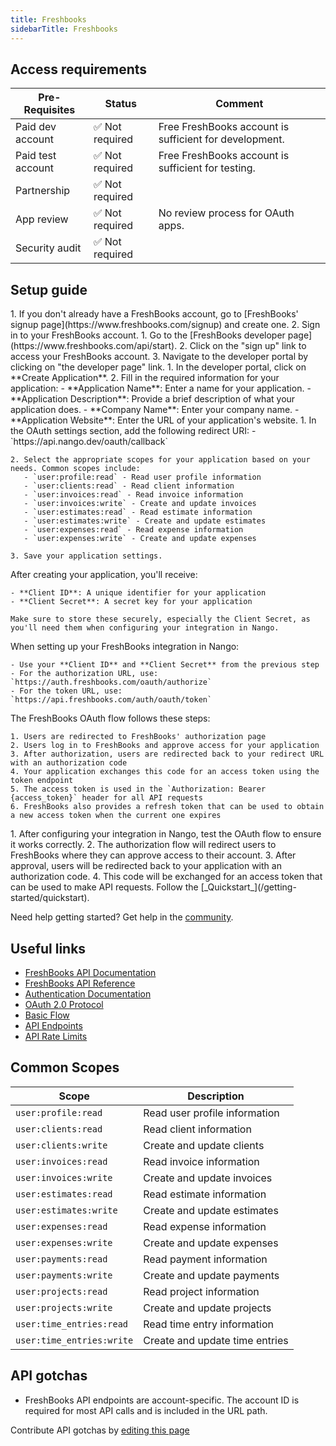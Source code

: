 ```yaml
---
title: Freshbooks
sidebarTitle: Freshbooks
---
```



<Overview />
<PreBuiltTooling />
<PreBuiltUseCases />

## Access requirements
| Pre-Requisites | Status | Comment|
| - | - | - |
| Paid dev account | ✅ Not required | Free FreshBooks account is sufficient for development. |
| Paid test account | ✅ Not required | Free FreshBooks account is sufficient for testing. |
| Partnership | ✅ Not required | |
| App review | ✅ Not required | No review process for OAuth apps. |
| Security audit | ✅ Not required | |


## Setup guide

<Steps>
  <Step title="Create a FreshBooks account">
    1. If you don't already have a FreshBooks account, go to [FreshBooks' signup page](https://www.freshbooks.com/signup) and create one.
    2. Sign in to your FreshBooks account.
  </Step>
  
  <Step title="Access the developer portal">
    1. Go to the [FreshBooks developer page](https://www.freshbooks.com/api/start).
    2. Click on the "sign up" link to access your FreshBooks account.
    3. Navigate to the developer portal by clicking on "the developer page" link.
  </Step>
  
  <Step title="Create a new OAuth application">
    1. In the developer portal, click on **Create Application**.
    2. Fill in the required information for your application:
       - **Application Name**: Enter a name for your application.
       - **Application Description**: Provide a brief description of what your application does.
       - **Company Name**: Enter your company name.
       - **Application Website**: Enter the URL of your application's website.
  </Step>
  
  <Step title="Configure OAuth settings">
    1. In the OAuth settings section, add the following redirect URI:
       - `https://api.nango.dev/oauth/callback`
    
    2. Select the appropriate scopes for your application based on your needs. Common scopes include:
       - `user:profile:read` - Read user profile information
       - `user:clients:read` - Read client information
       - `user:invoices:read` - Read invoice information
       - `user:invoices:write` - Create and update invoices
       - `user:estimates:read` - Read estimate information
       - `user:estimates:write` - Create and update estimates
       - `user:expenses:read` - Read expense information
       - `user:expenses:write` - Create and update expenses
    
    3. Save your application settings.
  </Step>
  
  <Step title="Obtain your OAuth credentials">
    After creating your application, you'll receive:
    
    - **Client ID**: A unique identifier for your application
    - **Client Secret**: A secret key for your application
    
    Make sure to store these securely, especially the Client Secret, as you'll need them when configuring your integration in Nango.
  </Step>
  
  <Step title="Configure your integration in Nango">
    When setting up your FreshBooks integration in Nango:
    
    - Use your **Client ID** and **Client Secret** from the previous step
    - For the authorization URL, use: `https://auth.freshbooks.com/oauth/authorize`
    - For the token URL, use: `https://api.freshbooks.com/auth/oauth/token`
  </Step>
  
  <Step title="Understand the OAuth flow">
    The FreshBooks OAuth flow follows these steps:
    
    1. Users are redirected to FreshBooks' authorization page
    2. Users log in to FreshBooks and approve access for your application
    3. After authorization, users are redirected back to your redirect URL with an authorization code
    4. Your application exchanges this code for an access token using the token endpoint
    5. The access token is used in the `Authorization: Bearer {access_token}` header for all API requests
    6. FreshBooks also provides a refresh token that can be used to obtain a new access token when the current one expires
  </Step>
  
  <Step title="Test the OAuth flow">
    1. After configuring your integration in Nango, test the OAuth flow to ensure it works correctly.
    2. The authorization flow will redirect users to FreshBooks where they can approve access to their account.
    3. After approval, users will be redirected back to your application with an authorization code.
    4. This code will be exchanged for an access token that can be used to make API requests.
  </Step>
  
  <Step title="Next">
    Follow the [_Quickstart_](/getting-started/quickstart).
  </Step>
</Steps>

<Tip>Need help getting started? Get help in the [community](https://nango.dev/slack).</Tip>


## Useful links

-   [FreshBooks API Documentation](https://www.freshbooks.com/api/start)
-   [FreshBooks API Reference](https://www.freshbooks.com/api/start)
-   [Authentication Documentation](https://www.freshbooks.com/api/authentication)
-   [OAuth 2.0 Protocol](https://www.freshbooks.com/api/authentication#oauth-2.0-protocol)
-   [Basic Flow](https://www.freshbooks.com/api/authentication#basic-flow)
-   [API Endpoints](https://www.freshbooks.com/api/start)
-   [API Rate Limits](https://www.freshbooks.com/api/start)

## Common Scopes

| Scope | Description |
| ----- | ----------- |
| `user:profile:read` | Read user profile information |
| `user:clients:read` | Read client information |
| `user:clients:write` | Create and update clients |
| `user:invoices:read` | Read invoice information |
| `user:invoices:write` | Create and update invoices |
| `user:estimates:read` | Read estimate information |
| `user:estimates:write` | Create and update estimates |
| `user:expenses:read` | Read expense information |
| `user:expenses:write` | Create and update expenses |
| `user:payments:read` | Read payment information |
| `user:payments:write` | Create and update payments |
| `user:projects:read` | Read project information |
| `user:projects:write` | Create and update projects |
| `user:time_entries:read` | Read time entry information |
| `user:time_entries:write` | Create and update time entries |

## API gotchas

- FreshBooks API endpoints are account-specific. The account ID is required for most API calls and is included in the URL path.

<Note>Contribute API gotchas by [editing this page](https://github.com/nangohq/nango/tree/master/docs-v2/integrations/all/freshbooks.mdx)</Note>
